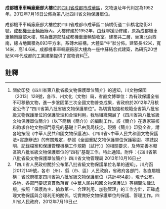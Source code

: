 {{msg:四川省文物保護單位
|名稱 = 成都機車車輛廠廠部大樓
|編號 = 380
|圖片 = 
|級別 = S8
|分類 = 
|時代 = 1952年
|地点 = [[四川省|四川省]][[成都市|成都市]][[成華區|成華區]]
|坐標 =
|登錄 = 2012年7月16日
}}
'''成都機車車輛廠廠部大樓'''位於[[四川省|四川省]][[成都市|成都市]][[成華區|成華區]]，文物遺址年代判定為1952年。2012年7月16日公佈為第八批四川省文物保護單位。

成都機車車輛廠廠部大樓位於四川省成都市成華區二仙橋街道二仙橋北路街31號，[[成都機車車輛廠|成都機車車輛廠]]廠內。大樓修建於1952年，由蘇聯援助修建，原為成都機車車輛廠廠部大樓，現為鐵道部駐成都機車車輛驗收室。建築共二層，坐東北向西南，總占地面積為693平方米，系磚木結構，大體呈“牛”狀分佈。建築長42米，寬14米，高14.6米。成都機車車輛廠廠部大樓為一座中蘇結合式建築，為研究20世紀50年代成都的工業建築提供了實物資料<ref>關於印發《四川省第八批省級文物保護單位簡介》的通知，川文物保函〔2013〕128號，各市、州文化（文物）局，省直文博單位：為有效保護全省不可移動文物，進一步鞏固第三次全國文物普查成果，省政府於2012年7月核定公佈了“四川省第八批省級文物保護單位”。為切實加強和規範全省第八批省級文物保護單位的保護管理和合理利用，我局組織開展了《四川省第八批省級文物保護單位簡介》（以下簡稱《簡介》）的編制工作。該《簡介》在專家審核和徵求各地文物部門意見的基礎上已由我局核定。現將《簡介》印發全省，請各地按照《中華人民共和國文物保護法》、《四川省<中華人民共和國文物保護法>實施辦法》的有關規定，參照《全國重點文物保護單位保護範圍、標誌說明、記錄檔案和保護管理機構工作規範（試行）》的相關要求，及時完善本轄區第八批省級文物保護單位的“四有”基礎工作。特此通知。附件：《四川省第八批省級文物保護單位簡介》四川省文物管理局  2013年10月16日</ref><ref>  「四川省人民政府關於公布第八批省級文物保護單位名單的通知」，川府函[2012]149號，各市（州）、縣（市、區）人民政府，省政府各部門、各直屬機構：省政府核定四川省第八批省級文物保護單位（共計484處），現予公布。各地、各部門要認真貫徹落實《中華人民共和國文物保護法》等相關法律法規，按照「保護為主、搶救第一、合理利用、加強管理」的工作方針，正確處理文物保護與合理利用的關係，切實做好文物保護單位的保護、管理工作。四川省人民政府，2012年7月16日</ref>。
==註釋==
{{reflist}}
{{文物保護單位小作品}}
{{成都市境內的四川省文物保護單位}}